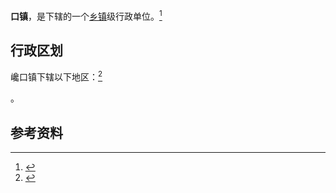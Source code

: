 {{中国乡级行政区|62/11/02/103/000}}

'''{{ruby-py|巉|-{zh-cn:chán;zh-tw:ㄔㄢˊ;zh-hk:caam<sup>4</sup>}-}}口镇'''，是{{PRC admin/fullname|62/11/02/103/000|3}}下辖的一个[[乡镇|乡镇]]级行政单位。<ref>{{PRC admin/ref sgc|{{PRC admin/parent|62/11/02/103/000}}}}</ref>

== 行政区划 ==

巉口镇下辖以下地区：<ref>{{PRC admin/ref sgc|62/11/02/103/000}}</ref>

{{PRC admin/children|62/11/02/103/000}}。

== 参考资料 ==

{{reflist}}

{{行政区划小作品}}
{{PRC admin/navcat|62/11/02/103/000}}
